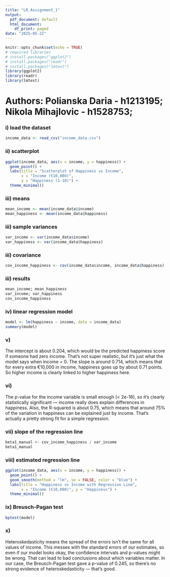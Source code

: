 ---
title: "LR_Assignment_1"
output:
  pdf_document: default
  html_document:
    df_print: paged
date: "2025-05-22"
---
```{r setup, include=FALSE}
knitr::opts_chunk$set(echo = TRUE)
# required libraries
# install.packages("ggplot2")
# install.packages("readr")
# install.packages("lmtest")
library(ggplot2)
library(readr)
library(lmtest)
```
# Authors: Polianska Daria -  h1213195; Nikola Mihajlovic - h1528753;

### i) load the dataset
```{r}
income_data <- read_csv("income_data.csv")
```
### ii) scatterplot
```{r}
ggplot(income_data, aes(x = income, y = happiness)) +
  geom_point() +
  labs(title = "Scatterplot of Happiness vs Income",
       x = "Income (€10,000)",
       y = "Happiness (1-10)") +
  theme_minimal()
```
### iii) means
```{r}
mean_income <- mean(income_data$income)
mean_happiness <- mean(income_data$happiness)
```
### iii) sample variances
```{r}
var_income <- var(income_data$income)
var_happiness <- var(income_data$happiness)
```
### iii) covariance
```{r}
cov_income_happiness <- cov(income_data$income, income_data$happiness)
```
### iii) results
```{r}
mean_income; mean_happiness
var_income; var_happiness
cov_income_happiness
```
### iv) linear regression model
```{r}
model <- lm(happiness ~ income, data = income_data)
summary(model)
```
### v) 
The intercept is about 0.204, which would be the predicted happiness score if someone had zero income. That’s not super realistic, but it's just what the model says when income = 0.
The slope is around 0.714, which means that for every extra €10,000 in income, happiness goes up by about 0.71 points. So higher income is clearly linked to higher happiness here.

### vi)
The p-value for the income variable is small enough (< 2e-16), so it's clearly statistically significant — income really does explain differences in happiness.
Also, the R-squared is about 0.75, which means that around 75% of the variation in happiness can be explained just by income. That’s actually a pretty strong fit for a simple regression.

### vii) slope of the regression line
```{r}
beta1_manual <- cov_income_happiness / var_income
beta1_manual
```
### viii) estimated regression line
```{r}
ggplot(income_data, aes(x = income, y = happiness)) +
  geom_point() +
  geom_smooth(method = "lm", se = FALSE, color = "blue") +
  labs(title = "Happiness vs Income with Regression Line",
       x = "Income (€10,000)", y = "Happiness") +
  theme_minimal()
```

### ix) Breusch-Pagan test

```{r}
bptest(model)
```
### x)
Heteroskedasticity means the spread of the errors isn’t the same for all values of income. This messes with the standard errors of our estimates, so even if our model looks okay, the confidence intervals and p-values might be wrong. That can lead to bad conclusions about which variables matter.
In our case, the Breusch-Pagan test gave a p-value of 0.245, so there’s no strong evidence of heteroskedasticity — that’s good.

